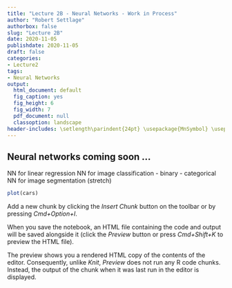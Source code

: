 ```yaml
---
title: "Lecture 2B - Neural Networks - Work in Process"
author: "Robert Settlage"
authorbox: false
slug: "Lecture 2B"
date: 2020-11-05
publishdate: 2020-11-05
draft: false
categories:
- Lecture2
tags:
- Neural Networks
output:
  html_document: default
  fig_caption: yes
  fig_height: 6
  fig_width: 7
  pdf_document: null
  classoption: landscape
header-includes: \setlength\parindent{24pt} \usepackage{MnSymbol} \usepackage{mathrsfs}
---
```


## Neural networks coming soon ...

NN for linear regression
NN for image classification
- binary
- categorical
NN for image segmentation (stretch) 

```r
plot(cars)
```

Add a new chunk by clicking the *Insert Chunk* button on the toolbar or by pressing *Cmd+Option+I*.

When you save the notebook, an HTML file containing the code and output will be saved alongside it (click the *Preview* button or press *Cmd+Shift+K* to preview the HTML file). 

The preview shows you a rendered HTML copy of the contents of the editor. Consequently, unlike *Knit*, *Preview* does not run any R code chunks. Instead, the output of the chunk when it was last run in the editor is displayed.

